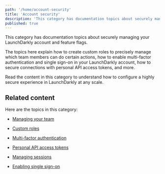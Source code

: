 ```yaml
---
path: '/home/account-security'
title: 'Account security'
description: 'This category has documentation topics about securely managing your LaunchDarkly account and feature flags.'
published: true
---
```


This category has documentation topics about securely managing your LaunchDarkly account and feature flags.

The topics here explain how to create custom roles to precisely manage which team members can do certain actions, how to enable multi-factor authentication and single sign-on in your LaunchDarkly account, how to secure connections with personal API access tokens, and more.

Read the content in this category to understand how to configure a highly secure experience in LaunchDarkly at any scale.

## Related content

Here are the topics in this category:

- [Managing your team](/home/account-security/managing-your-team) 

- [Custom roles](/home/account-security/custom-roles) 

- [Multi-factor authentication](/home/account-security/mfa) 

- [Personal API access tokens](/home/account-security/api-access-tokens) 

- [Managing sessions](/home/account-security/managing-sessions) 

- [Enabling single sign-on](/home/account-security/sso) 

